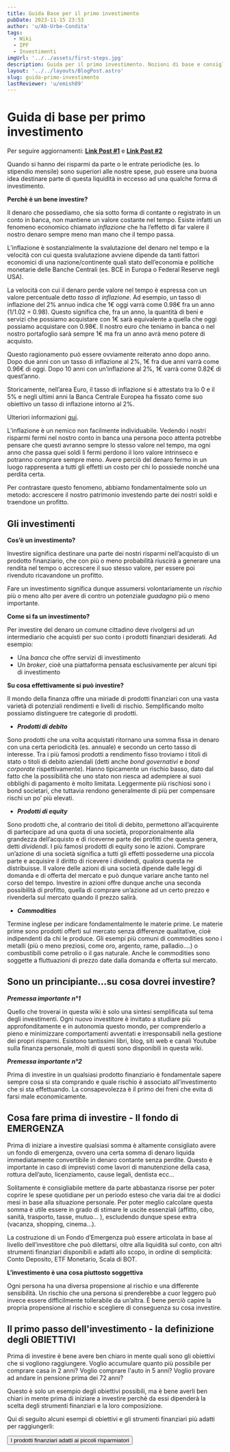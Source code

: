 ```yaml
---
title: Guida Base per il primo investimento
pubDate: 2023-11-15 23:53
author: 'u/Ab-Urbe-Condita'
tags:
  - Wiki
  - IPF
  - Investimenti
imgUrl: '../../assets/first-steps.jpg'
description: Guida per il primo investimento. Nozioni di base e consigli per iniziare a investire e capire gli strumenti finanziari.
layout: '../../layouts/BlogPost.astro'
slug: guida-primo-investimento
lastReviewer: 'u/emish89'
---
```


# **Guida di base per primo investimento**

Per seguire aggiornamenti: [**Link Post #1**](https://www.reddit.com/r/ItaliaPersonalFinance/comments/m1w5l6/guida_base_per_il_primo_investimento/) e [**Link Post #2**](https://www.reddit.com/r/ItaliaPersonalFinance/comments/m5og9u/lista_etf_comuni_e_portafogli_di_esempio_per/)

Quando si hanno dei risparmi da parte o le entrate periodiche (es. lo stipendio mensile) sono superiori alle nostre spese,
può essere una buona idea destinare parte di questa liquidità in eccesso ad una qualche forma di investimento.

**Perchè è un bene investire?**

Il denaro che possediamo, che sia sotto forma di contante o registrato in un conto in banca, non mantiene un valore costante nel tempo.
Esiste infatti un fenomeno economico chiamato _inflazione_ che ha l’effetto di far valere il nostro denaro sempre meno man mano che il tempo passa.

L’inflazione è sostanzialmente la svalutazione del denaro nel tempo e la velocità con cui questa svalutazione avviene dipende
da tanti fattori economici di una nazione/continente quali stato dell’economia e politiche monetarie delle Banche Centrali (es. BCE in Europa o Federal Reserve negli USA).

La velocità con cui il denaro perde valore nel tempo è espressa con un valore percentuale detto _tasso di inflazione_.
Ad esempio, un tasso di inflazione del 2% annuo indica che 1€ oggi varrà come 0.98€ fra un anno (1/1.02 = 0.98).
Questo significa che, fra un anno, la quantità di beni e servizi che possiamo acquistare con 1€ sarà equivalente a quella che oggi possiamo acquistare con 0.98€.
Il nostro euro che teniamo in banca o nel nostro portafoglio sarà sempre 1€ ma fra un anno avrà meno potere di acquisto.

Questo ragionamento può essere ovviamente reiterato anno dopo anno.
Dopo due anni con un tasso di inflazione al 2%, 1€ fra due anni varrà come 0.96€ di oggi.
Dopo 10 anni con un’inflazione al 2%, 1€ varrà come 0.82€ di quest’anno.

Storicamente, nell’area Euro, il tasso di inflazione si è attestato tra lo 0 e il 5%
e negli ultimi anni la Banca Centrale Europea ha fissato come suo obiettivo un tasso di inflazione intorno al 2%.

Ulteriori informazioni [qui](https://www.inflation.eu/en/inflation-rates/europe/historic-inflation/hicp-inflation-europe.aspx).

L’inflazione è un nemico non facilmente individuabile.
Vedendo i nostri risparmi fermi nel nostro conto in banca una persona poco attenta potrebbe pensare che questi avranno sempre lo stesso valore nel tempo,
ma ogni anno che passa quei soldi lì fermi perdono il loro valore intrinseco e potranno comprare sempre meno.
Avere perciò del denaro fermo in un luogo rappresenta a tutti gli effetti un costo per chi lo possiede nonché una perdita certa.

Per contrastare questo fenomeno, abbiamo fondamentalmente solo un metodo: accrescere il nostro patrimonio investendo parte dei nostri soldi e traendone un profitto.

## Gli investimenti

**Cos’è un investimento?**

Investire significa destinare una parte dei nostri risparmi nell’acquisto di un prodotto finanziario,
che con più o meno probabilità riuscirà a generare una rendita nel tempo o accrescere il suo stesso valore, per essere poi rivenduto ricavandone un profitto.

Fare un investimento significa dunque assumersi volontariamente un _rischio_ più o meno alto per avere di contro un potenziale _guadagno_ più o meno importante.

**Come si fa un investimento?**

Per investire del denaro un comune cittadino deve rivolgersi ad un intermediario che acquisti per suo conto i prodotti finanziari desiderati. Ad esempio:

- Una _banca_ che offre servizi di investimento
- Un _broker_, cioè una piattaforma pensata esclusivamente per alcuni tipi di investimento

**Su cosa effettivamente si può investire?**

Il mondo della finanza offre una miriade di prodotti finanziari con una vasta varietà di potenziali rendimenti e livelli di rischio.
Semplificando molto possiamo distinguere tre categorie di prodotti.

- **_Prodotti di debito_**

Sono prodotti che una volta acquistati ritornano una somma fissa in denaro con una certa periodicità (es. annuale) e secondo un certo tasso di interesse. Tra i più famosi prodotti a rendimento fisso troviamo i titoli di stato o titoli di debito aziendali (detti anche _bond governativi_ e _bond corporate_ rispettivamente). Hanno tipicamente un rischio basso, dato dal fatto che la possibilità che uno stato non riesca ad adempiere ai suoi obblighi di pagamento è molto limitata. Leggermente più rischiosi sono i bond societari, che tuttavia rendono generalmente di più per compensare rischi un po’ più elevati.

- **_Prodotti di equity_**

Sono prodotti che, al contrario dei titoli di debito, permettono all’acquirente di partecipare ad una quota di una società, proporzionalmente alla grandezza dell’acquisto
e di riceverne parte dei profitti che questa genera, detti _dividendi_.
I più famosi prodotti di equity sono le azioni.
Comprare un’azione di una società significa a tutti gli effetti possederne una piccola parte e acquisire il diritto di ricevere i dividendi, qualora questa ne distribuisse.
Il valore delle azioni di una società dipende dalle leggi di domanda e di offerta del mercato e può dunque variare anche tanto nel corso del tempo.
Investire in azioni offre dunque anche una seconda possibilità di profitto, quella di comprare un’azione ad un certo prezzo e rivenderla sul mercato quando il prezzo salirà.

- **_Commodities_**

Termine inglese per indicare fondamentalmente le materie prime. Le materie prime sono prodotti offerti sul mercato senza differenze qualitative, cioè indipendenti da chi le produce.
Gli esempi più comuni di commodities sono i metalli (più o meno preziosi, come oro, argento, rame, palladio....) o combustibili come petrolio o il gas naturale.
Anche le commodities sono soggette a fluttuazioni di prezzo date dalla domanda e offerta sul mercato.

## Sono un principiante...su cosa dovrei investire?

**_Premessa importante n°1_**

Quello che troverai in questa wiki è solo una sintesi semplificata sul tema degli investimenti.
Ogni nuovo investitore è invitato a studiare più approfonditamente e in autonomia questo mondo,
per comprenderlo a pieno e minimizzare comportamenti avventati e irresponsabili nella gestione dei propri risparmi.
Esistono tantissimi libri, blog, siti web e canali Youtube sulla finanza personale, molti di questi sono disponibili in questa wiki.

**_Premessa importante n°2_**

Prima di investire in un qualsiasi prodotto finanziario è fondamentale sapere sempre cosa si sta comprando e quale rischio è associato all’investimento che si sta effettuando.
La consapevolezza è il primo dei freni che evita di farsi male economicamente.

## Cosa fare prima di investire - Il fondo di EMERGENZA

Prima di iniziare a investire qualsiasi somma è altamente consigliato avere un fondo di emergenza,
ovvero una certa somma di denaro liquida immediatamente convertibile in denaro contante senza perdite.
Questo è importante in caso di imprevisti come lavori di manutenzione della casa, rottura dell’auto, licenziamento, cause legali, dentista ecc…

Solitamente è consigliabile mettere da parte abbastanza risorse per poter coprire le spese quotidiane per un periodo esteso che varia dai tre ai dodici mesi in base alla situazione personale.
Per poter meglio calcolare questa somma è utile essere in grado di stimare le uscite essenziali (affitto, cibo, sanità, trasporto, tasse, mutuo… ),
escludendo dunque spese extra (vacanza, shopping, cinema…).

La costruzione di un Fondo d’Emergenza può essere articolata in base al livello dell’investitore che può dilettarsi, oltre alla liquidità sul conto,
con altri strumenti finanziari disponibili e adatti allo scopo, in ordine di semplicità: Conto Deposito, ETF Monetario, Scala di BOT.

**L’investimento è una cosa piuttosto soggettiva**

Ogni persona ha una diversa propensione al rischio e una differente sensibilità. Un rischio che una persona si prenderebbe a cuor leggero può invece essere difficilmente tollerabile da un’altra.
È bene perciò capire la propria propensione al rischio e scegliere di conseguenza su cosa investire.

## Il primo passo dell'investimento - la definizione degli OBIETTIVI

Prima di investire è bene avere ben chiaro in mente quali sono gli obiettivi che si vogliono raggiungere.
Voglio accumulare quanto più possibile per comprare casa in 2 anni? Voglio comprare l'auto in 5 anni? Voglio provare ad andare in pensione prima dei 72 anni?

Questo è solo un esempio degli obiettivi possibili,
ma è bene averli ben chiari in mente prima di iniziare a investire perchè da essi dipenderà la scelta degli strumenti finanziari e la loro composizione.

Qui di seguito alcuni esempi di obiettivi e gli strumenti finanziari più adatti per raggiungerli:

<a href='/blog/prodotti-di-investimento'>
  <button className='brutal-btn px-10 sanchez' name='button'>
    I prodotti finanziari adatti ai piccoli risparmiatori
  </button>
</a>
